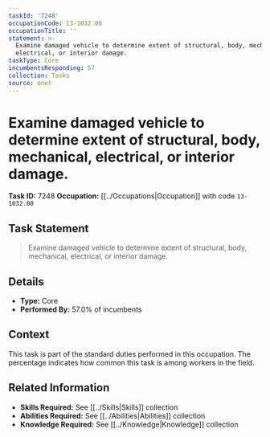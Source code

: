 ```yaml
---
taskId: '7248'
occupationCode: 13-1032.00
occupationTitle: ''
statement: >-
  Examine damaged vehicle to determine extent of structural, body, mechanical,
  electrical, or interior damage.
taskType: Core
incumbentsResponding: 57
collection: Tasks
source: onet
---
```

# Examine damaged vehicle to determine extent of structural, body, mechanical, electrical, or interior damage.

**Task ID:** 7248
**Occupation:** [[../Occupations|Occupation]] with code `13-1032.00`

## Task Statement

> Examine damaged vehicle to determine extent of structural, body, mechanical, electrical, or interior damage.

## Details

- **Type:** Core
- **Performed By:** 57.0% of incumbents

## Context

This task is part of the standard duties performed in this occupation. The percentage indicates how common this task is among workers in the field.

## Related Information

- **Skills Required:** See [[../Skills|Skills]] collection
- **Abilities Required:** See [[../Abilities|Abilities]] collection
- **Knowledge Required:** See [[../Knowledge|Knowledge]] collection
